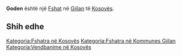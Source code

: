 {{Fshat në Kosovës
 | Emri                = Goden
| sqi_N_name = Goden
| sqi_N_FULL_NAME_RO = Goden
| sqi_N_FULL_NAME_ND_RO = Goden
| sqi_N_SORT_NAME_RG = GODEN
| sqi_N_FULL_NAME_RG = Goden
| sqi_N_FULL_NAME_ND_RG = Goden
| sqi_V_name = Godeni
| sqi_V_FULL_NAME_RO = Godeni
| sqi_V_FULL_NAME_ND_RO = Godeni
| sqi_V_SORT_NAME_RG = GODENI
| sqi_V_FULL_NAME_RG = Godeni
| sqi_V_FULL_NAME_ND_RG = Godeni
| srp_N_name = Goden
| srp_N_FULL_NAME_RO = Goden
| srp_N_FULL_NAME_ND_RO = Goden
| srp_N_SORT_NAME_RG = GODEN
| srp_N_FULL_NAME_RG = Goden
| srp_N_FULL_NAME_ND_RG = Goden
| srp_NS_name = Годен
| srp_NS_FULL_NAME_RO = Годен
| srp_NS_FULL_NAME_ND_RO = Годен
| srp_NS_SORT_NAME_RG = ГОДЕН
| srp_NS_FULL_NAME_RG = Годен
| srp_NS_FULL_NAME_ND_RG = Годен

 | Emri (Rasa dhanore) = 
 | Figura              = 
 | Shteti              = Kosovo
 | Komuna              = Gjilan
 | Kodi postar         = 
 | Sipërfaqja          = 

 | Popullsia           = 

 | Regj. i popullsisë  = 
 | Dend. e popullsisë  = 
 | Faqja zyrtare       = 
 <!--- Koordinatat ----> 
 | Gjerësia            = 42.293056
 | Gjatësia            = 20.443611
 | Lartësia            = 
}}
'''Goden''' është një [[Fshat]] në [[Gjilan]] të [[Kosovës]].

<!-- == Gjeografia == -->
<!-- == Historia == -->
<!-- == Demografia == -->
== Shih edhe ==
{{Komuna Gjilan}}
{{Kosovo-Administrata-Cung}}

[[Kategoria:Fshatra në Kosovës]]
[[Kategoria:Fshatra në Kommunes Gjilan]]
[[Kategoria:Vendbanime në Kosovës]]